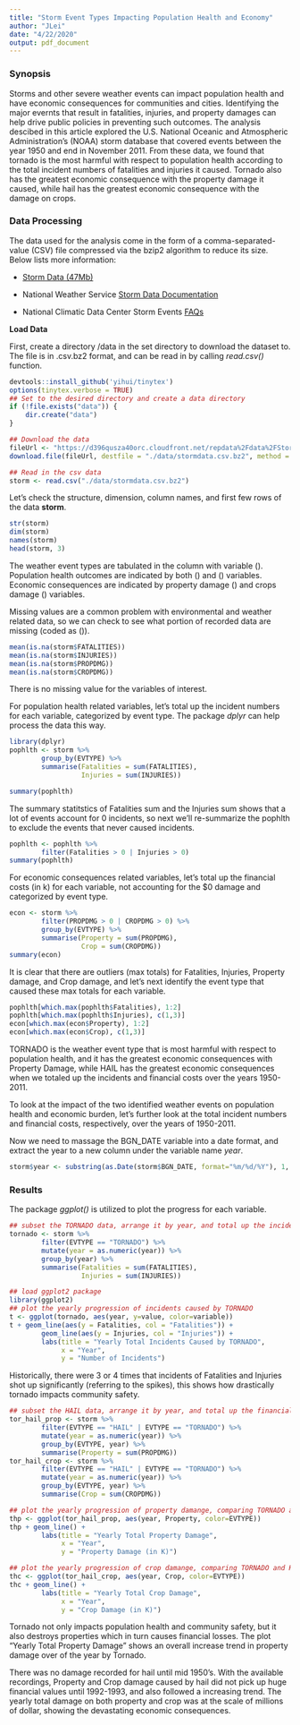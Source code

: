 ```yaml
---
title: "Storm Event Types Impacting Population Health and Economy"
author: "JLei"
date: "4/22/2020"
output: pdf_document
---
```


### Synopsis

Storms and other severe weather events can impact population health and have economic consequences for communities and cities. Identifying the major evernts that result in fatalities, injuries, and property damages can help drive public policies in preventing such outcomes. The analysis descibed in this article explored the U.S. National Oceanic and Atmospheric Administration's (NOAA) storm database that covered events between the year 1950 and end in November 2011. From these data, we found that tornado is the most harmful with respect to population health according to the total incident numbers of fatalities and injuries it caused. Tornado also has the greatest economic consequence with the property damage it caused, while hail has the greatest economic consequence with the damage on crops. 

### Data Processing

The data used for the analysis come in the form of a comma-separated-value (CSV) file compressed via the bzip2 algorithm to reduce its size. Below lists more information:

* [Storm Data (47Mb)](https://d396qusza40orc.cloudfront.net/repdata%2Fdata%2FStormData.csv.bz2)

* National Weather Service [Storm Data Documentation](https://d396qusza40orc.cloudfront.net/repdata%2Fpeer2_doc%2Fpd01016005curr.pdf)

* National Climatic Data Center Storm Events [FAQs](https://d396qusza40orc.cloudfront.net/repdata%2Fpeer2_doc%2FNCDC%20Storm%20Events-FAQ%20Page.pdf)

**Load Data**

First, create a directory /data in the set directory to download the dataset to. The file is in .csv.bz2 format, and can be read in by calling _read.csv()_ function.
```r
devtools::install_github('yihui/tinytex')
options(tinytex.verbose = TRUE)
## Set to the desired directory and create a data directory
if (!file.exists("data")) {
    dir.create("data")
}

## Download the data
fileUrl <- "https://d396qusza40orc.cloudfront.net/repdata%2Fdata%2FStormData.csv.bz2"
download.file(fileUrl, destfile = "./data/stormdata.csv.bz2", method = "curl")

## Read in the csv data
storm <- read.csv("./data/stormdata.csv.bz2")
```

Let's check the structure, dimension, column names, and first few rows of the data **storm**.
```r
str(storm)
dim(storm)
names(storm)
head(storm, 3)
```

The weather event types are tabulated in the column with variable \(\color{red}{\text{EVTYPE}}\). Population health outcomes are indicated by both \(\color{red}{\text{FATALITIES}}\) and \(\color{red}{\text{INJURIES}}\) variables. Economic consequences are indicated by property damage \(\color{red}{\text{PROPDMG}}\) and crops damage \(\color{red}{\text{CROPDMG}}\) variables.

Missing values are a common problem with environmental and weather related data, so we can check to see what portion of recorded data are missing (coded as \(\color{red}{\text{NA}}\)).
```r
mean(is.na(storm$FATALITIES))
mean(is.na(storm$INJURIES))
mean(is.na(storm$PROPDMG))
mean(is.na(storm$CROPDMG))
```

There is no missing value for the variables of interest. 

For population health related variables, let's total up the incident numbers for each variable, categorized by event type. The package _dplyr_ can help process the data this way.
```r
library(dplyr)
pophlth <- storm %>%
        group_by(EVTYPE) %>%
        summarise(Fatalities = sum(FATALITIES),
                  Injuries = sum(INJURIES))
```

```r
summary(pophlth)
```

The summary statitstics of Fatalities sum and the Injuries sum shows that a lot of events account for 0 incidents, so next we'll re-summarize the pophlth to exclude the events that never caused incidents.
```r
pophlth <- pophlth %>% 
        filter(Fatalities > 0 | Injuries > 0)
summary(pophlth)
```

For economic consequences related variables, let's total up the financial costs (in k) for each variable, not accounting for the $0 damage and categorized by event type.
```r
econ <- storm %>%
        filter(PROPDMG > 0 | CROPDMG > 0) %>%
        group_by(EVTYPE) %>%
        summarise(Property = sum(PROPDMG),
                  Crop = sum(CROPDMG))
summary(econ)
```

It is clear that there are outliers (max totals) for Fatalities, Injuries, Property damage, and Crop damage, and let's next identify the event type that caused these max totals for each variable.
```r
pophlth[which.max(pophlth$Fatalities), 1:2]
pophlth[which.max(pophlth$Injuries), c(1,3)]
econ[which.max(econ$Property), 1:2]
econ[which.max(econ$Crop), c(1,3)]
```

TORNADO is the weather event type that is most harmful with respect to population health, and it has the greatest economic consequences with Property Damage, while HAIL has the greatest economic consequences when we totaled up the incidents and financial costs over the years 1950-2011. 

To look at the impact of the two identified weather events on population health and economic burden, let's further look at the total incident numbers and financial costs, respectively, over the years of 1950-2011.

Now we need to massage the BGN_DATE variable into a date format, and extract the year to a new column under the variable name _year_.
```r
storm$year <- substring(as.Date(storm$BGN_DATE, format="%m/%d/%Y"), 1, 4)
```



### Results

The package _ggplot()_ is utilized to plot the progress for each variable.
```r
## subset the TORNADO data, arrange it by year, and total up the incident numbers
tornado <- storm %>%
        filter(EVTYPE == "TORNADO") %>%
        mutate(year = as.numeric(year)) %>%
        group_by(year) %>%
        summarise(Fatalities = sum(FATALITIES),
                  Injuries = sum(INJURIES))

## load ggplot2 package
library(ggplot2)
## plot the yearly progression of incidents caused by TORNADO
t <- ggplot(tornado, aes(year, y=value, color=variable))
t + geom_line(aes(y = Fatalities, col = "Fatalities")) +
        geom_line(aes(y = Injuries, col = "Injuries")) + 
        labs(title = "Yearly Total Incidents Caused by TORNADO",
             x = "Year",
             y = "Number of Incidents")
```

Historically, there were 3 or 4 times that incidents of Fatalities and Injuries shot up significantly (referring to the spikes), this shows how drastically tornado impacts community safety. 

```r
## subset the HAIL data, arrange it by year, and total up the financial costs
tor_hail_prop <- storm %>%
        filter(EVTYPE == "HAIL" | EVTYPE == "TORNADO") %>%
        mutate(year = as.numeric(year)) %>%
        group_by(EVTYPE, year) %>%
        summarise(Property = sum(PROPDMG))
tor_hail_crop <- storm %>%
        filter(EVTYPE == "HAIL" | EVTYPE == "TORNADO") %>%
        mutate(year = as.numeric(year)) %>%
        group_by(EVTYPE, year) %>%
        summarise(Crop = sum(CROPDMG))

## plot the yearly progression of property damange, comparing TORNADO and HAIL
thp <- ggplot(tor_hail_prop, aes(year, Property, color=EVTYPE))
thp + geom_line() +
        labs(title = "Yearly Total Property Damage",
             x = "Year",
             y = "Property Damage (in K)")

## plot the yearly progression of crop damange, comparing TORNADO and HAIL
thc <- ggplot(tor_hail_crop, aes(year, Crop, color=EVTYPE))
thc + geom_line() +
        labs(title = "Yearly Total Crop Damage",
             x = "Year",
             y = "Crop Damage (in K)")
```

Tornado not only impacts population health and community safety, but it also destroys properties which in turn causes financial losses. The plot "Yearly Total Property Damage" shows an overall increase trend in property damage over of the year by Tornado.

There was no damage recorded for hail until mid 1950's. With the available recordings, Property and Crop damage caused by hail did not pick up huge financial values until 1992-1993, and also followed a increasing trend. The yearly total damage on both property and crop was at the scale of millions of dollar, showing the devastating economic consequences. 
